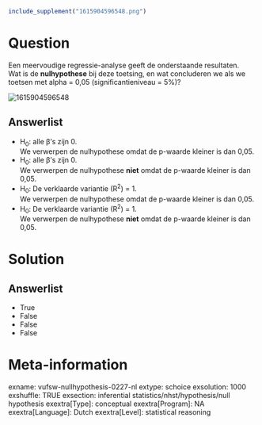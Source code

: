 ```r
include_supplement("1615904596548.png")
```

Question
========
Een meervoudige regressie-analyse geeft de onderstaande resultaten.  
Wat is de **nulhypothese** bij deze toetsing, en wat concluderen we als
we toetsen met alpha = 0,05 (significantieniveau = 5%)?  
  
<img src="1615904596548.png" class="fr-fic fr-dii enlargeimage tvcss_2"
alt="1615904596548" />

Answerlist
----------
* H<sub>0</sub>: alle β's zijn 0.  
  We verwerpen de nulhypothese omdat de p-waarde kleiner is dan 0,05.
* H<sub>0</sub>: alle β's zijn 0.  
  We verwerpen de nulhypothese **niet** omdat de p-waarde kleiner is dan
  0,05.
* H<sub>0</sub>: De verklaarde variantie (R<sup>2</sup>) = 1.  
  We verwerpen de nulhypothese omdat de p-waarde kleiner is dan 0,05.
* H<sub>0</sub>: De verklaarde variantie (R<sup>2</sup>) = 1.  
  We verwerpen de nulhypothese **niet** omdat de p-waarde kleiner is dan
  0,05.

Solution
========










Answerlist
----------
* True
* False
* False
* False

Meta-information
================
exname: vufsw-nullhypothesis-0227-nl
extype: schoice
exsolution: 1000
exshuffle: TRUE
exsection: inferential statistics/nhst/hypothesis/null hypothesis
exextra[Type]: conceptual
exextra[Program]: NA
exextra[Language]: Dutch
exextra[Level]: statistical reasoning

